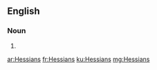 {{also|hessians}}
==English==

===Noun===
{{head|en|noun plural form}}

# {{plural of|Hessian|lang=en}}

[[ar:Hessians]]
[[fr:Hessians]]
[[ku:Hessians]]
[[mg:Hessians]]